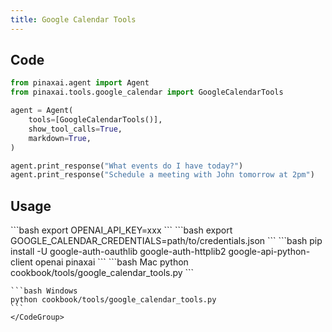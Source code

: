```yaml
---
title: Google Calendar Tools
---
```


## Code

```python cookbook/tools/google_calendar_tools.py
from pinaxai.agent import Agent
from pinaxai.tools.google_calendar import GoogleCalendarTools

agent = Agent(
    tools=[GoogleCalendarTools()],
    show_tool_calls=True,
    markdown=True,
)

agent.print_response("What events do I have today?")
agent.print_response("Schedule a meeting with John tomorrow at 2pm")
```

## Usage

<Steps>
  <Snippet file="create-venv-step.mdx" />

  <Step title="Set your API key">
    ```bash
    export OPENAI_API_KEY=xxx
    ```
  </Step>

  <Step title="Set up Google Calendar credentials">
    ```bash
    export GOOGLE_CALENDAR_CREDENTIALS=path/to/credentials.json
    ```
  </Step>

  <Step title="Install libraries">
    ```bash
    pip install -U google-auth-oauthlib google-auth-httplib2 google-api-python-client openai pinaxai
    ```
  </Step>

  <Step title="Run Agent">
    <CodeGroup>
    ```bash Mac
    python cookbook/tools/google_calendar_tools.py
    ```

    ```bash Windows
    python cookbook/tools/google_calendar_tools.py
    ```
    </CodeGroup>
  </Step>
</Steps>